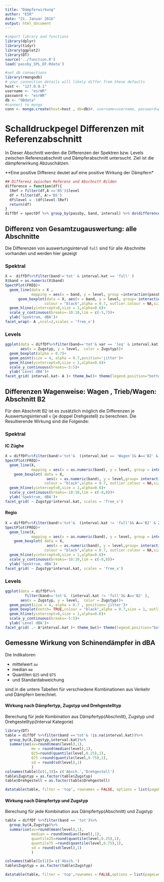 ```yaml
---
title: "Dämpferwirkung"
author: "ESR"
date: "21. Januar 2016"
output: html_document
---
```


```r
#import library and functions
library(dplyr)
library(tidyr)
library(ggplot2)
library(DT)
source('../function.R')
load('passby_SPL_DF.Rdata')

#set db connections
library(rmongodb)
# your connection details will likely differ from these defaults
host <- "127.0.0.1"
username <- "esrWR"
password <- "esrWR"
db <- "OBdata"
#connect to mongo
conn <- mongo.create(host=host , db=db)#, username=username, password=password)

```

# Schalldruckpegel Differenzen mit Referenzabschnitt

In Dieser Abschnitt werden die Differenzen der Spektren bzw. Levels zwischen  Referenzabschnitt und Dämpferabschnitt untersucht. Ziel ist die dämpferwirkung Abzuschätzen.

**Eine positive Differenz deutet auf eine positive Wirkung der Dämpfern*

```r
## Differenz zwischen Referenz und Abschnitt Bilden
difference = function(df){
  lRef = filter(df,A =='B5')$level
  df = filter(df, A!='B5')
  df$level = -(df$level-lRef)
  return(df)
}
diffDf = spectDf %>% group_by(passby, band, interval) %>% do(difference(.))

```

## Differenz von Gesamtzugauswertung: alle Abschnitte

Die Differenzen von auswertungsintervall `full` sind für alle Abschnitte vorhanden und werden hier gezeigt

### Spektral
```r
X =  diffDf%>%filter(band!='tot' & interval.kat == 'full' )
X$band = as.numeric(X$band)
SpectPlot(FREQ)+ 
  geom_line(data = X ,
            mapping = aes(x = band, y = level, group =interaction(passby,A,interval), color = Zugstyp),size = 1, alpha = 0.7)+
      geom_boxplot(data = X, aes(x = band, y = level, group= interaction(band, A)),
                  colour = "black",alpha = 0.7, outlier.colour = NA,size = 0.5)+
  geom_hline(yintercept=0,size = 1,alpha=0.6)+
  scale_y_continuous(breaks=-10:10,lim = c(-5,7))+
  ylab('Spektrum, dBA')+
facet_wrap(~ A ,ncol=2,scales = 'free_x')
```

### Levels

```r
ggplot(data = diffDf%>%filter(band=='tot'& var == 'leq' & interval.kat == 'full'  ),
       aes(x = Zugstyp, y = level,  color = Zugstyp))+ 
  geom_boxplot(alpha = 0.7)+
  geom_point(size = 4, alpha = 0.7,position='jitter')+
  geom_hline(yintercept=0,size = 1,alpha=0.6)+
  scale_y_continuous(breaks=-5:5)+
  ylab('Level dBA')+
facet_grid( interval.kat~ A )+ theme_bw()+ theme(legend.position="bottom")
```


## Differenzen Wagenweise: Wagen , Trieb/Wagen: Abschnitt B2

Für den Abschnitt B2 ist es zusätzlich möglich die Differenzen je Auswertungsintervall `n` (je doppel Drehgestell) zu berechnen. Die Resultierende Wirkung sind die Folgende:

### Spektral

#### IC Züghe
```r

X = diffDf%>%filter(band!='tot'&  (interval.kat == 'Wagen')& A=='B2' & Zugstyp =='IC' )
SpectPlot(FREQ)+
  geom_line(X,
            mapping = aes(x = as.numeric(band), y = level, group = interaction(passby,A,interval,var), color = Zugstyp),size = 1, alpha = 0.5)+
    geom_boxplot( data = X,
                   aes(x = as.numeric(band), y = level,group= interaction(band,A,var)),
                  colour = "black",alpha = 0.7, outlier.colour = NA,size = 0.8)+
  geom_hline(yintercept=0,size = 1,alpha=0.6)+
  scale_y_continuous(breaks=-10:10,lim = c(-8,8))+
  ylab('Spektrum, dBA')+
facet_grid( ~ Zugstyp*interval.kat, scales = 'free_x')
```

#### Regio

```r
X = diffDf%>%filter(band!='tot'&  (interval.kat != 'full')& A=='B2' & Zugstyp =='Regio' )
SpectPlot(FREQ)+
  geom_line(X,
            mapping = aes(x = as.numeric(band), y = level, group = interaction(passby,A,interval,var), color = Zugstyp),size = 1, alpha = 0.5)+
    geom_boxplot( data = X,
                   aes(x = as.numeric(band), y = level,group= interaction(band,A,var)),
                  colour = "black",alpha = 0.7, outlier.colour = NA,size = 0.8)+
  geom_hline(yintercept=0,size = 1,alpha=0.6)+
  scale_y_continuous(breaks=-10:10,lim = c(-8,8))+
  ylab('Spektrum, dBA')+
facet_grid( ~ Zugstyp*interval.kat, scales = 'free_x')
```


### Levels

```r
ggplot(data = diffDf%>%
         filter(band=='tot'&  (interval.kat != 'full')& A=='B2' ),
       aes(x = Zugstyp, y = level,  color = Zugstyp))+ 
  geom_point(size = 4, alpha = 0.7 , position='jitter')+
  geom_boxplot(notch= TRUE,colour = "black",alpha = 0.7,size = 1, outlier.colour = NA)+
  geom_hline(yintercept=0,size = 1,alpha=0.6)+
  scale_y_continuous(breaks=-5:5)+
  ylab('Level dBA')+
facet_grid( .~ A*interval.kat )+ theme_bw()+ theme(legend.position="bottom")
```

##  Gemessne Wirkung  von Schinendämpfer in dBA

Die Indikatoren

 - mittelwert `av`
 - median `me`
 - Quantilen `Q25` und `Q75`
 - und Standardabweichung
 
 sind in die untere Tabellen für verschiedene Kombinationen aus Verkehr und Dämpfern berechnet.

####  Wirkung nach Dämpfertyp, Zugstyp und Drehgestelltyp
 Berechung für jede Kombination aus Dämpfertyp(Abschnitt), Zugstyp und Drehgestelltyp(Interval Kategorie) 
```r
library(DT)
table = diffDf %>%filter(band =='tot'& !is.na(interval.kat))%>%
  group_by(A,Zugstyp,interval.kat)%>%
  summarise(av=round(mean(level),1),
            me = round(median(level),1),
            Q25=round(quantile(level,0.25),1),
            Q75 =round(quantile(level,0.75),1),
            sd = round(sd(level),1)
            )
colnames(table)[c(1,3)]= c('Absch.','Drehgestell')
table$Zugstyp = as.factor(table$Zugstyp)
table$Drehgestell = as.factor(table$Drehgestell)

datatable(table, filter = 'top', rownames = FALSE, options = list(pageLength = nrow(table), dom = 'tip'))

```

####  Wirkung nach Dämpfertyp und Zugstyp
 Berechung für jede Kombination aus Dämpfertyp(Abschnitt) und  Zugstyp
 
```r


table = diffDf %>%filter(band == 'tot')%>%
  group_by(A,Zugstyp)%>%
  summarise(av=round(mean(level),1),
            median = round(median(level),1),
            quantile25=round(quantile(level,0.25),1),
            quantile75 =round(quantile(level,0.75),1),
            sd = round(sd(level),1)
            )

colnames(table)[c(1)]= c('Absch.')
table$Zugstyp = as.factor(table$Zugstyp)

datatable(table, filter = 'top',rownames = FALSE,options = list(pageLength = nrow(table), dom = 'tip'))

```